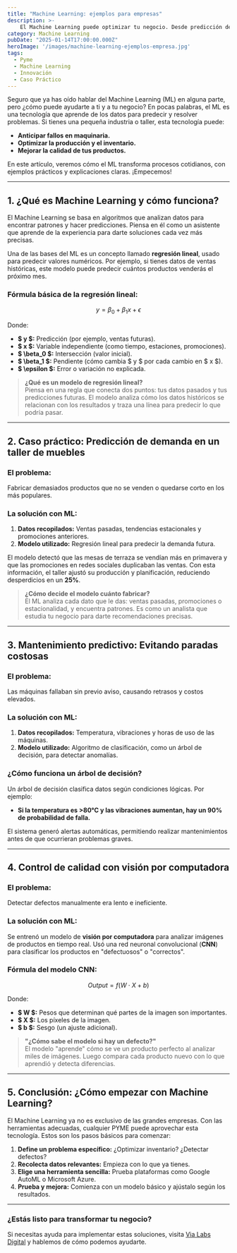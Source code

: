```yaml
---
title: "Machine Learning: ejemplos para empresas"
description: >-
    El Machine Learning puede optimizar tu negocio. Desde predicción de demanda hasta mantenimiento predictivo, aprende a aplicar esta tecnología para mejorar producción, reducir costos y detectar defectos. ¡Empieza hoy!
category: Machine Learning
pubDate: "2025-01-14T17:00:00.000Z"
heroImage: '/images/machine-learning-ejemplos-empresa.jpg'
tags:
  - Pyme
  - Machine Learning
  - Innovación
  - Caso Práctico
---
```



Seguro que ya has oído hablar del Machine Learning (ML) en alguna parte, pero ¿cómo puede ayudarte a ti y a tu negocio? En pocas palabras, el ML es una tecnología que aprende de los datos para predecir y resolver problemas. Si tienes una pequeña industria o taller, esta tecnología puede:

- **Anticipar fallos en maquinaria.**
- **Optimizar la producción y el inventario.**
- **Mejorar la calidad de tus productos.**

En este artículo, veremos cómo el ML transforma procesos cotidianos, con ejemplos prácticos y explicaciones claras. ¡Empecemos!

---

## 1. ¿Qué es Machine Learning y cómo funciona?

El Machine Learning se basa en algoritmos que analizan datos para encontrar patrones y hacer predicciones. Piensa en él como un asistente que aprende de la experiencia para darte soluciones cada vez más precisas.

Una de las bases del ML es un concepto llamado **regresión lineal**, usado para predecir valores numéricos. Por ejemplo, si tienes datos de ventas históricas, este modelo puede predecir cuántos productos venderás el próximo mes.

### Fórmula básica de la regresión lineal:

$$
y = \beta_0 + \beta_1x + \epsilon
$$

Donde:
- **$ y $:** Predicción (por ejemplo, ventas futuras).
- **$ x $:** Variable independiente (como tiempo, estaciones, promociones).
- **$ \beta_0 $:** Intersección (valor inicial).
- **$ \beta_1 $:** Pendiente (cómo cambia $ y $ por cada cambio en $ x $).
- **$ \epsilon $:** Error o variación no explicada.

> **¿Qué es un modelo de regresión lineal?**  
> Piensa en una regla que conecta dos puntos: tus datos pasados y tus predicciones futuras. El modelo analiza cómo los datos históricos se relacionan con los resultados y traza una línea para predecir lo que podría pasar.

---

## 2. Caso práctico: Predicción de demanda en un taller de muebles

### El problema:  
Fabricar demasiados productos que no se venden o quedarse corto en los más populares.

### La solución con ML:  
1. **Datos recopilados:** Ventas pasadas, tendencias estacionales y promociones anteriores.  
2. **Modelo utilizado:** Regresión lineal para predecir la demanda futura.

El modelo detectó que las mesas de terraza se vendían más en primavera y que las promociones en redes sociales duplicaban las ventas. Con esta información, el taller ajustó su producción y planificación, reduciendo desperdicios en un **25%**.

> **¿Cómo decide el modelo cuánto fabricar?**  
> El ML analiza cada dato que le das: ventas pasadas, promociones o estacionalidad, y encuentra patrones. Es como un analista que estudia tu negocio para darte recomendaciones precisas.

---

## 3. Mantenimiento predictivo: Evitando paradas costosas

### El problema:  
Las máquinas fallaban sin previo aviso, causando retrasos y costos elevados.

### La solución con ML:  
1. **Datos recopilados:** Temperatura, vibraciones y horas de uso de las máquinas.  
2. **Modelo utilizado:** Algoritmo de clasificación, como un árbol de decisión, para detectar anomalías.

### ¿Cómo funciona un árbol de decisión?
Un árbol de decisión clasifica datos según condiciones lógicas. Por ejemplo:

- **Si la temperatura es >80°C y las vibraciones aumentan, hay un 90% de probabilidad de falla.**

El sistema generó alertas automáticas, permitiendo realizar mantenimientos antes de que ocurrieran problemas graves.

---

## 4. Control de calidad con visión por computadora

### El problema:  
Detectar defectos manualmente era lento e ineficiente.

### La solución con ML:  
Se entrenó un modelo de **visión por computadora** para analizar imágenes de productos en tiempo real. Usó una red neuronal convolucional (**CNN**) para clasificar los productos en "defectuosos" o "correctos".

### Fórmula del modelo CNN:

$$
Output = f(W \cdot X + b)
$$

Donde:
- **$ W $:** Pesos que determinan qué partes de la imagen son importantes.  
- **$ X $:** Los píxeles de la imagen.  
- **$ b $:** Sesgo (un ajuste adicional).  

> **"¿Cómo sabe el modelo si hay un defecto?"**  
> El modelo "aprende" cómo se ve un producto perfecto al analizar miles de imágenes. Luego compara cada producto nuevo con lo que aprendió y detecta diferencias.

---

## 5. Conclusión: ¿Cómo empezar con Machine Learning?

El Machine Learning ya no es exclusivo de las grandes empresas. Con las herramientas adecuadas, cualquier PYME puede aprovechar esta tecnología. Estos son los pasos básicos para comenzar:

1. **Define un problema específico:** ¿Optimizar inventario? ¿Detectar defectos?  
2. **Recolecta datos relevantes:** Empieza con lo que ya tienes.  
3. **Elige una herramienta sencilla:** Prueba plataformas como Google AutoML o Microsoft Azure.  
4. **Prueba y mejora:** Comienza con un modelo básico y ajústalo según los resultados.

---

### ¿Estás listo para transformar tu negocio?

Si necesitas ayuda para implementar estas soluciones, visita [Via Labs Digital](https://www.vialabsdigital.com) y hablemos de cómo podemos ayudarte.

